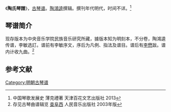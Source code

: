 《'''陶氏琴譜'''》，[[古琴谱|古琴谱]]。[[陶鴻逵|陶鴻逵]]撰辑。撰刊年代明代，时间不详。<ref>中国琴歌发展史 薄克禮著 天津百花文艺出版社 2013</ref>

==琴谱简介==

现存版本为中央音乐学院民族音乐研究所藏，據版本知为明刻本，不分卷，陶鴻逵传谱，李敏选訂。谱前有李敏序文，序后为凡例、指法及谱目。谱后有[[李懋|李懋]]跋。谱内计收九曲。<ref>存见古琴曲谱辑览 [[查阜西|查阜西]] 人民音乐出版社 2003年版</ref>

==参考文献==
{{reflist}}

[[Category:明朝古琴谱|Category:明朝古琴谱]]